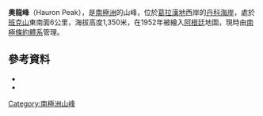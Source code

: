 {{coord|64|56|S|62|59|W|source:GNIS|display=title}}

'''奧龍峰'''（Hauron Peak），是[[南極洲|南極洲]]的山峰，位於[[葛拉漢地|葛拉漢地]]西岸的[[丹科海岸|丹科海岸]]，處於[[班克山|班克山]]東南面6公里，海拔高度1,350米，在1952年被繪入[[阿根廷|阿根廷]]地圖，現時由[[南極條約體系|南極條約體系]]管理。

==參考資料==
*{{cite gnis | type = antarid | id = 6486| name = Hauron Peak | accessdate = 2012-05-31}}
*{{usgs-gazetteer|id=6486}}

{{DEFAULTSORT:Hauron Peak}}
[[Category:南極洲山峰|Category:南極洲山峰]]


{{DancoCoast-geo-stub}}